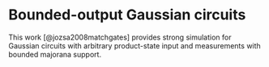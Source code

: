 # Bounded-output Gaussian circuits
This work [@jozsa2008matchgates] provides strong simulation 
for Gaussian circuits with arbitrary product-state input 
and measurements with bounded majorana support. 